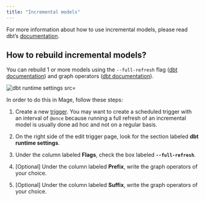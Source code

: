 ```yaml
---
title: "Incremental models"
---
```


For more information about how to use incremental models, please read dbt’s
[documentation](https://docs.getdbt.com/docs/build/incremental-models).

## How to rebuild incremental models?

You can rebuild 1 or more models using the `--full-refresh` flag
([dbt documentation](https://docs.getdbt.com/docs/build/incremental-models#how-do-i-rebuild-an-incremental-model))
and graph operators ([dbt documentation](https://docs.getdbt.com/reference/node-selection/graph-operators)).

<Frame>
    <img 
         alt="dbt runtime settings 
         src="https://github.com/mage-ai/assets/blob/main/dbt/dbt-runtime-settings.png?raw=true"
    />
</Frame>                                                              

In order to do this in Mage, follow these steps:

1. Create a new [trigger](/guides/triggering-pipelines).
    <Note>
        You may want to create a scheduled trigger with an interval of `@once` because
        running a full refresh of an incremental model is usually done ad hoc and not
        on a regular basis.
    </Note>

1. On the right side of the edit trigger page,
    look for the section labeled <b>dbt runtime settings</b>.

1. Under the column labeled <b>Flags</b>, check the box labeled <b>`--full-refresh`</b>.

1. [Optional] Under the column labeled <b>Prefix</b>, write the graph operators of your choice.

1. [Optional] Under the column labeled <b>Suffix</b>, write the graph operators of your choice.
